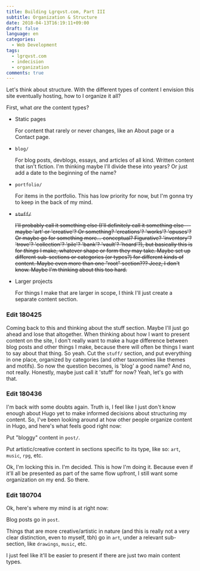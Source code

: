 ```yaml
---
title: Building Lgrqvst.com, Part III
subtitle: Organization & Structure
date: 2018-04-13T16:19:11+09:00
draft: false
language: en
categories:
  - Web Development
tags:
  - lgrqvst.com
  - indecision
  - organization
comments: true
---
```


Let's think about structure. With the different types of content I envision this site eventually hosting, how to I organize it all?

First, what _are_ the content types?

- Static pages

  For content that rarely or never changes, like an About page or a Contact page.

- `blog/`

  For blog posts, devblogs, essays, and articles of all kind. Written content that isn't fiction. I'm thinking maybe I'll divide these into years? Or just add a date to the beginning of the name?

- `portfolio/`

  For items in the portfolio. This has low priority for now, but I'm gonna try to keep in the back of my mind.

- ~~`stuff/`~~

  ~~I'll probably call it something else (I'll definitely call it something else---maybe 'art' or 'creative'? Or something? 'creations'? 'works'? 'opuses'? Or maybe go for something more... conceptual? Figurative? 'inventory'? 'trove'? 'collection'? 'pile'? 'bank'? 'vault'? 'hoard'?), but basically this is for _things_ I make, whatever shape or form they may take. Maybe set up different sub-sections or categories (or types?) for different kinds of content. Maybe even more than one "root" section??? Jeez, I don't know. Maybe I'm thinking about this too hard.~~

- Larger projects

  For things I make that are larger in scope, I think I'll just create a separate content section.

### Edit 180425

Coming back to this and thinking about the stuff section. Maybe I'll just go ahead and lose that altogether. When thinking about how I want to present content on the site, I don't really want to make a huge difference between blog posts and other things I make, because there will often be things I want to say about that thing. So yeah. Cut the `stuff/` section, and put everything in one place, organized by categories (and other taxonomies like themes and motifs). So now the question becomes, is 'blog' a good name? And no, not really. Honestly, maybe just call it 'stuff' for now? Yeah, let's go with that.

### Edit 180436

I'm back with some doubts again. Truth is, I feel like I just don't know enough about Hugo yet to make informed decisions about structuring my content. So, I've been looking around at how other people organize content in Hugo, and here's what feels good right now:

Put "bloggy" content in `post/`.

Put artistic/creative content in sections specific to its type, like so: `art`, `music`, `rpg`, etc.

Ok, I'm locking this in. I'm decided. This is how I'm doing it. Because even if it'll all be presented as part of the same flow upfront, I still want some organization on my end. So there.

### Edit 180704

Ok, here's where my mind is at right now:

Blog posts go in `post`.

Things that are more creative/artistic in nature (and this is really not a very clear distinction, even to myself, tbh) go in `art`, under a relevant sub-section, like `drawings`, `music`, etc.

I just feel like it'll be easier to present if there are just two main content types.
